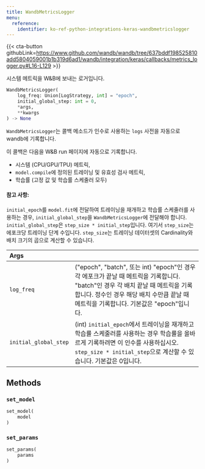 ```yaml
---
title: WandbMetricsLogger
menu:
  reference:
    identifier: ko-ref-python-integrations-keras-wandbmetricslogger
---
```


{{< cta-button githubLink=https://www.github.com/wandb/wandb/tree/637bddf198525810add5804059001b1b319d6ad1/wandb/integration/keras/callbacks/metrics_logger.py#L16-L129 >}}

시스템 메트릭을 W&B에 보내는 로거입니다.

```python
WandbMetricsLogger(
    log_freq: Union[LogStrategy, int] = "epoch",
    initial_global_step: int = 0,
    *args,
    **kwargs
) -> None
```

`WandbMetricsLogger`는 콜백 메소드가 인수로 사용하는 `logs` 사전을 자동으로 wandb에 기록합니다.

이 콜백은 다음을 W&B run 페이지에 자동으로 기록합니다.

* 시스템 (CPU/GPU/TPU) 메트릭,
* `model.compile`에 정의된 트레이닝 및 유효성 검사 메트릭,
* 학습률 (고정 값 및 학습률 스케줄러 모두)

#### 참고 사항:

`initial_epoch`를 `model.fit`에 전달하여 트레이닝을 재개하고 학습률 스케줄러를 사용하는 경우, `initial_global_step`을 `WandbMetricsLogger`에 전달해야 합니다. `initial_global_step`은 `step_size * initial_step`입니다. 여기서 `step_size`는 에포크당 트레이닝 단계 수입니다. `step_size`는 트레이닝 데이터셋의 Cardinality와 배치 크기의 곱으로 계산할 수 있습니다.

| Args |  |
| :--- | :--- |
|  `log_freq` |  ("epoch", "batch", 또는 int) "epoch"인 경우 각 에포크가 끝날 때 메트릭을 기록합니다. "batch"인 경우 각 배치 끝날 때 메트릭을 기록합니다. 정수인 경우 해당 배치 수만큼 끝날 때 메트릭을 기록합니다. 기본값은 "epoch"입니다. |
|  `initial_global_step` |  (int) `initial_epoch`에서 트레이닝을 재개하고 학습률 스케줄러를 사용하는 경우 학습률을 올바르게 기록하려면 이 인수를 사용하십시오. `step_size * initial_step`으로 계산할 수 있습니다. 기본값은 0입니다. |

## Methods

### `set_model`

```python
set_model(
    model
)
```

### `set_params`

```python
set_params(
    params
)
```
